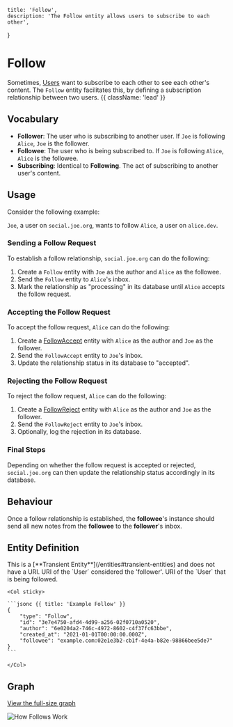     title: 'Follow',
    description: 'The Follow entity allows users to subscribe to each other',
}

# Follow

Sometimes, [Users](/entities/user) want to subscribe to each other to see each other's content. The `Follow` entity facilitates this, by defining a subscription relationship between two users. {{ className: 'lead' }}

## Vocabulary

- **Follower**: The user who is subscribing to another user. If `Joe` is following `Alice`, `Joe` is the follower.
- **Followee**: The user who is being subscribed to. If `Joe` is following `Alice`, `Alice` is the followee.
- **Subscribing**: Identical to **Following**. The act of subscribing to another user's content.

## Usage

Consider the following example:

`Joe`, a user on `social.joe.org`, wants to follow `Alice`, a user on `alice.dev`.

### Sending a Follow Request

To establish a follow relationship, `social.joe.org` can do the following:

1. Create a `Follow` entity with `Joe` as the author and `Alice` as the followee.
2. Send the `Follow` entity to `Alice`'s inbox.
3. Mark the relationship as "processing" in its database until `Alice` accepts the follow request.

### Accepting the Follow Request

To accept the follow request, `Alice` can do the following:

1. Create a [FollowAccept](/entities/follow-accept) entity with `Alice` as the author and `Joe` as the follower.
2. Send the `FollowAccept` entity to `Joe`'s inbox.
3. Update the relationship status in its database to "accepted".

### Rejecting the Follow Request

To reject the follow request, `Alice` can do the following:

1. Create a [FollowReject](/entities/follow-reject) entity with `Alice` as the author and `Joe` as the follower.
2. Send the `FollowReject` entity to `Joe`'s inbox.
3. Optionally, log the rejection in its database.

### Final Steps

Depending on whether the follow request is accepted or rejected, `social.joe.org` can then update the relationship status accordingly in its database.

## Behaviour

Once a follow relationship is established, the **followee**'s instance should send all new notes from the **followee** to the **follower**'s inbox.

## Entity Definition

<Row>
    <Col>
        <Properties name="Follow">
            <Property name="uri" type="null" required={false}>
                This is a [**Transient Entity**](/entities#transient-entities) and does not have a URI.
            </Property>
            <Property name="author" type="URI" required={true} typeLink="/types#uri">
                URI of the `User` considered the 'follower'.
            </Property>
            <Property name="followee" type="URI" required={true} typeLink="/types#uri">
                URI of the `User` that is being followed.
            </Property>
        </Properties>
    </Col>

    <Col sticky>
    
    ```jsonc {{ title: 'Example Follow' }}
    {
        "type": "Follow",
        "id": "3e7e4750-afd4-4d99-a256-02f0710a0520",
        "author": "6e0204a2-746c-4972-8602-c4f37fc63bbe",
        "created_at": "2021-01-01T00:00:00.000Z",
        "followee": "example.com:02e1e3b2-cb1f-4e4a-b82e-98866bee5de7"
    }
    ```
    
    </Col>
</Row>

## Graph

<p>
    <a href="/graphs/how-follows-work.svg" target="_blank">View the full-size graph</a>
</p>

<div className="bg-zinc-800 rounded border border-zinc-900/5 dark:border-white/5 p-4">
    <img src="/graphs/how-follows-work.svg" alt="How Follows Work" className="w-full" />
</div>
